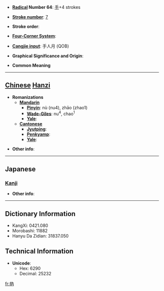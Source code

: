 * '''[[Wiktionary:Chinese radical index| Radical]] Number 64''': [[Wiktionary:Chinese radical index 手|手]]+4 strokes

* '''[[Wiktionary:Chinese total strokes index|Stroke number]]''': [[Wiktionary:Chinese total strokes index 7|7]]

* '''Stroke order''': 

* '''[[Wiktionary:Chinese four corner index|Four-Corner System]]''': 

* '''[[Wiktionary:Chinese Cangjie index|Cangjie input]]''': 手人月 (QOB)

* '''Graphical Significance and Origin''': 

* '''Common Meaning'''

----

== [[Chinese]] [[Hanzi]] ==

* '''Romanizations'''
** '''[[Mandarin]]'''
*** '''[[Pinyin]]''': nù (nu4), zhāo (zhao1)
*** '''[[Wade-Giles]]''': nu<sup>4</sup>, chao<sup>1</sup>
*** '''[[Yale]]''': 
** '''[[Cantonese]]'''
*** '''[[Jyutping]]''':
*** '''[[Penkyamp]]''': 
*** '''[[Yale]]''': 

* '''Other info''': 

----

==Japanese==
===[[Kanji]]===
{{kanji|on readings=[[どつ]] (dotsu), [[なち]] (nachi), [[どん]] (don), [[そん]] (son), [[どう]] (dō)|kun readings=[[そめる]] (someru), [[うつ]] (utsu), [[いれる]] (ireru), [[つかむ]] (tsukamu)}}

* '''Other info''':  

----

== Dictionary Information ==

* KangXi: 0421.080
* Morobashi: 11882
* Hanyu Da Zidian: 31837.050

== Technical Information ==

* '''Unicode''':
** Hex: 6290
** Decimal: 25232

[[fr:抐]]